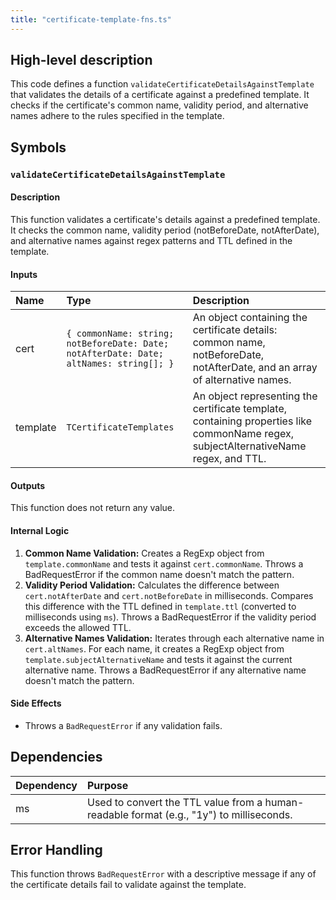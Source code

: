 ```yaml
---
title: "certificate-template-fns.ts"
---
```


## High-level description
This code defines a function `validateCertificateDetailsAgainstTemplate` that validates the details of a certificate against a predefined template. It checks if the certificate's common name, validity period, and alternative names adhere to the rules specified in the template.

## Symbols

### `validateCertificateDetailsAgainstTemplate`
#### Description
This function validates a certificate's details against a predefined template. It checks the common name, validity period (notBeforeDate, notAfterDate), and alternative names against regex patterns and TTL defined in the template.

#### Inputs
| Name | Type | Description |
|:-----|:-----|:------------|
| cert | `{ commonName: string; notBeforeDate: Date; notAfterDate: Date; altNames: string[]; }` | An object containing the certificate details: common name, notBeforeDate, notAfterDate, and an array of alternative names. |
| template | `TCertificateTemplates` | An object representing the certificate template, containing properties like commonName regex, subjectAlternativeName regex, and TTL. |

#### Outputs
This function does not return any value.

#### Internal Logic
1. **Common Name Validation:** Creates a RegExp object from `template.commonName` and tests it against `cert.commonName`. Throws a BadRequestError if the common name doesn't match the pattern.
2. **Validity Period Validation:** Calculates the difference between `cert.notAfterDate` and `cert.notBeforeDate` in milliseconds. Compares this difference with the TTL defined in `template.ttl` (converted to milliseconds using `ms`). Throws a BadRequestError if the validity period exceeds the allowed TTL.
3. **Alternative Names Validation:** Iterates through each alternative name in `cert.altNames`. For each name, it creates a RegExp object from `template.subjectAlternativeName` and tests it against the current alternative name. Throws a BadRequestError if any alternative name doesn't match the pattern.

#### Side Effects
- Throws a `BadRequestError` if any validation fails.

## Dependencies
| Dependency | Purpose |
|:-----------|:--------|
| ms | Used to convert the TTL value from a human-readable format (e.g., "1y") to milliseconds. |

## Error Handling
This function throws `BadRequestError` with a descriptive message if any of the certificate details fail to validate against the template.
